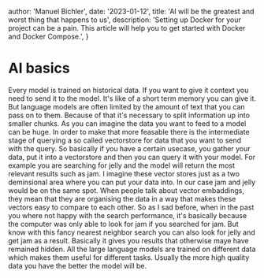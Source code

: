 
  author: 'Manuel Bichler',
  date: '2023-01-12',
  title: 'AI will be the greatest and worst thing that happens to us',
  description:
    'Setting up Docker for your project can be a pain. This article will help you to get started with Docker and Docker Compose.',
}


# AI basics

Every model is trained on historical data. If you want to give it context you need to send it to the model. It's like of a short term memory you can give it.
But language models are often limited by the amount of text that you can pass on to them. Because of that it's necessary to split information up into smaller chunks.
As you can imagine the data you want to feed to a model can be huge. In order to make that more feasable there is the intermediate stage of querying a so called vectorstore for data that you want to send with the query.
So basically if you have a certain usecase, you gather your data, put it into a vectorstore and then you can query it with your model. For example you are searching for jelly and the model will return the most relevant results such as jam.
I imagine these vector stores just as a two deminsional area where you can put your data into. In our case jam and jelly would be on the same spot. When people talk about vector embaddings, they mean that they are organising the data in a way that makes these vectors easy to compare to each other.
So as I sad before, when in the past you where not happy with the search performance, it's basically because the computer was only able to look for jam if you searched for jam. But know with this fancy nearest neighbor search you can also look for jelly and get jam as a result.
Basically it gives you results that otherwise maye have remained hidden.
All the large language models are trained on different data which makes them useful for different tasks. Usually the more high quality data you have the better the model will be.
